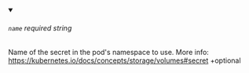 
<details className="config-field" data-expandable="false" open>
<summary>

###### `name` <span class="config-field-required" data-required="false">required</span> <span class="config-field-type">string</span> <span class="config-field-default"></span> <span class="config-field-enum"></span>

Name of the secret in the pod's namespace to use.
More info: https://kubernetes.io/docs/concepts/storage/volumes#secret
+optional

</summary>



</details>
